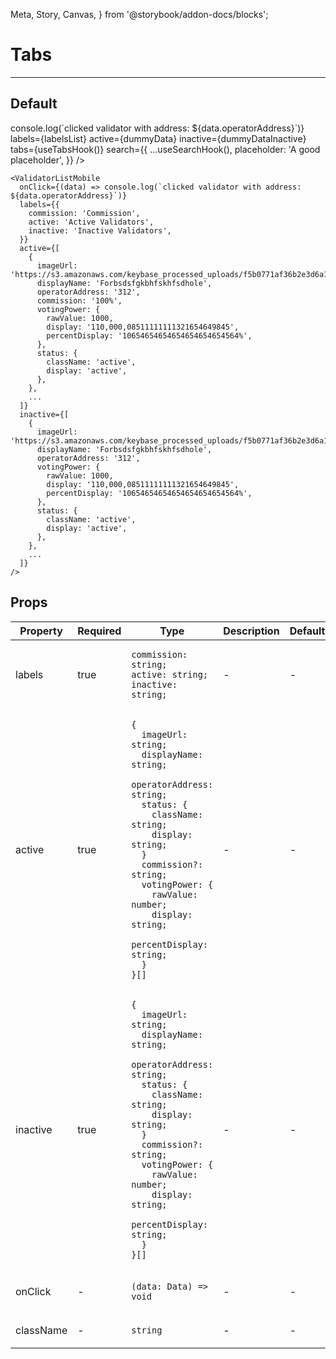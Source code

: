   Meta, Story, Canvas,
} from '@storybook/addon-docs/blocks';

<Meta title="ValidatorListDesktop" component={ValidatorListDesktop}/>

# Tabs

---

## Default
<Canvas>
  <Story name="Default">
    <ValidatorListDesktop
      onClick={(data) => console.log(`clicked validator with address: ${data.operatorAddress}`)}
      labels={labelsList}
      active={dummyData}
      inactive={dummyDataInactive}
      tabs={useTabsHook()}
      search={{
        ...useSearchHook(),
        placeholder: 'A good placeholder',
      }}
    />
  </Story>
</Canvas>

```
<ValidatorListMobile
  onClick={(data) => console.log(`clicked validator with address: ${data.operatorAddress}`)}
  labels={{
    commission: 'Commission',
    active: 'Active Validators',
    inactive: 'Inactive Validators',
  }}
  active={[
    {
      imageUrl: 'https://s3.amazonaws.com/keybase_processed_uploads/f5b0771af36b2e3d6a196a29751e1f05_360_360.jpeg',
      displayName: 'Forbsdsfgkbhfskhfsdhole',
      operatorAddress: '312',
      commission: '100%',
      votingPower: {
        rawValue: 1000,
        display: '110,000,08511111111321654649845',
        percentDisplay: '10654654654654654654654564%',
      },
      status: {
        className: 'active',
        display: 'active',
      },
    },
    ...
  ]}
  inactive={[
    {
      imageUrl: 'https://s3.amazonaws.com/keybase_processed_uploads/f5b0771af36b2e3d6a196a29751e1f05_360_360.jpeg',
      displayName: 'Forbsdsfgkbhfskhfsdhole',
      operatorAddress: '312',
      votingPower: {
        rawValue: 1000,
        display: '110,000,08511111111321654649845',
        percentDisplay: '10654654654654654654654564%',
      },
      status: {
        className: 'active',
        display: 'active',
      },
    },
    ...
  ]}
/>
```
## Props
<table>
<thead>
  <tr>
    <th>Property</th>
    <th>Required</th>
    <th>Type</th>
    <th>Description</th>
    <th>Default</th>
  </tr>
</thead>
<tbody>
  <tr>
    <td>labels</td>
    <td>true</td>
    <td>

```
commission: string;
active: string;
inactive: string;
```

  </td>
    <td>-</td>
    <td>-</td>
  </tr>

  <tr>
    <td>active</td>
    <td>true</td>
    <td>

```
{
  imageUrl: string;
  displayName: string;
  operatorAddress: string;
  status: {
    className: string;
    display: string;
  }
  commission?: string;
  votingPower: {
    rawValue: number;
    display: string;
    percentDisplay: string;
  }
}[]
```

  </td>
    <td>-</td>
    <td>-</td>
  </tr>

  <tr>
    <td>inactive</td>
    <td>true</td>
    <td>

```
{
  imageUrl: string;
  displayName: string;
  operatorAddress: string;
  status: {
    className: string;
    display: string;
  }
  commission?: string;
  votingPower: {
    rawValue: number;
    display: string;
    percentDisplay: string;
  }
}[]
```

  </td>
    <td>-</td>
    <td>-</td>
  </tr>

  <tr>
    <td>onClick</td>
    <td>-</td>
    <td>

`(data: Data) => void`

  </td>
    <td>-</td>
    <td>-</td>
  </tr>

  <tr>
    <td>className</td>
    <td>-</td>
    <td>

`string`

  </td>
    <td>-</td>
    <td>-</td>
  </tr>
  </tbody>
</table>
<br/>
